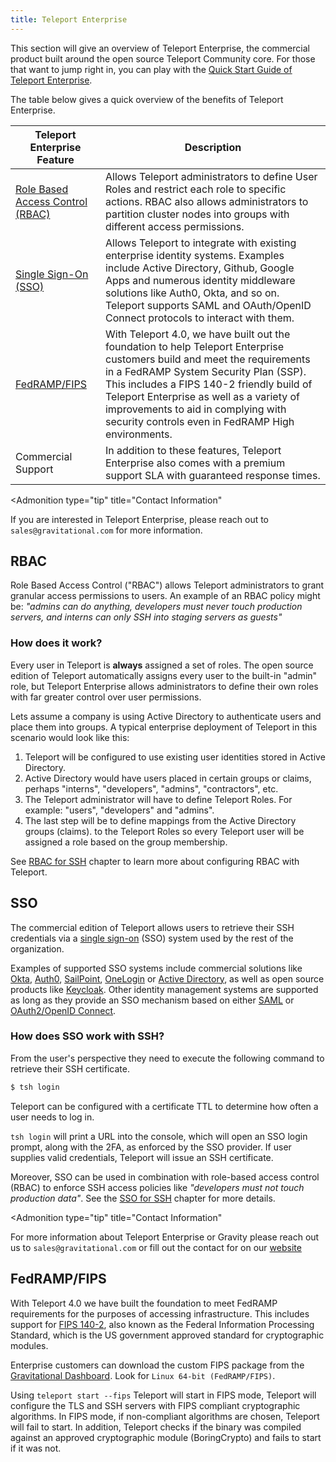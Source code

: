 ```yaml
---
title: Teleport Enterprise
---
```


This section will give an overview of Teleport Enterprise, the commercial product built around
the open source Teleport Community core. For those that want to jump right in, you can play with
the [Quick Start Guide of Teleport Enterprise](quickstart-enterprise.mdx).

The table below gives a quick overview of the
benefits of Teleport Enterprise.

| Teleport Enterprise Feature | Description |
| - | - |
| [Role Based Access Control (RBAC)](#rbac) | Allows Teleport administrators to define User Roles and restrict each role to specific actions. RBAC also allows administrators to partition cluster nodes into groups with different access permissions. |
| [Single Sign-On (SSO)](#sso) | Allows Teleport to integrate with existing enterprise identity systems. Examples include Active Directory, Github, Google Apps and numerous identity middleware solutions like Auth0, Okta, and so on. Teleport supports SAML and OAuth/OpenID Connect protocols to interact with them. |
| [FedRAMP/FIPS](#fedrampfips) | With Teleport 4.0, we have built out the foundation to help Teleport Enterprise customers build and meet the requirements in a FedRAMP System Security Plan (SSP). This includes a FIPS 140-2 friendly build of Teleport Enterprise as well as a variety of improvements to aid in complying with security controls even in FedRAMP High environments. |
| Commercial Support | In addition to these features, Teleport Enterprise also comes with a premium support SLA with guaranteed response times. |

<Admonition
  type="tip"
  title="Contact Information"
>
  If you are interested in Teleport Enterprise, please reach out to
  `sales@gravitational.com` for more information.
</Admonition>

## RBAC

Role Based Access Control ("RBAC") allows Teleport administrators to grant granular access permissions to users. An example of an RBAC policy might be:  *"admins can do anything,
developers must never touch production servers, and interns can only SSH into
staging servers as guests"*

### How does it work?

Every user in Teleport is **always** assigned a set of roles. The open source
edition of Teleport automatically assigns every user to the built-in "admin"
role, but Teleport Enterprise allows administrators to define their own
roles with far greater control over user permissions.

Lets assume a company is using Active Directory to authenticate users and place
them into groups. A typical enterprise deployment of Teleport in this scenario
would look like this:

1. Teleport will be configured to use existing user identities stored in Active
   Directory.
2. Active Directory would have users placed in certain groups or claims, perhaps "interns",
   "developers", "admins", "contractors", etc.
3. The Teleport administrator will have to define Teleport Roles. For
   example: "users", "developers" and "admins".
4. The last step will be to define mappings from the Active Directory groups (claims).
   to the Teleport Roles so every Teleport user will be assigned a role based
   on the group membership.

See [RBAC for SSH](ssh-rbac.mdx) chapter to learn more about configuring RBAC with
Teleport.

## SSO

The commercial edition of Teleport allows users to retrieve their SSH
credentials via a [single sign-on](https://en.wikipedia.org/wiki/Single_sign-on)
(SSO) system used by the rest of the organization.

Examples of supported SSO systems include commercial solutions like [Okta](https://www.okta.com),
[Auth0](https://auth0.com/), [SailPoint](https://www.sailpoint.com/),
[OneLogin](https://www.onelogin.com/) or [Active Directory](https://en.wikipedia.org/wiki/Active_Directory_Federation_Services), as
well as open source products like [Keycloak](http://www.keycloak.org).
Other identity management systems are supported as long as they provide an
SSO mechanism based on either [SAML](https://en.wikipedia.org/wiki/Security_Assertion_Markup_Language)
or [OAuth2/OpenID Connect](https://en.wikipedia.org/wiki/OpenID_Connect).

### How does SSO work with SSH?

From the user's perspective they need to execute the following command to retrieve their SSH certificate.

```bash
$ tsh login
```

Teleport can be configured with a certificate TTL to determine how often a user needs to log in.

`tsh login` will print a URL into the console, which will open an SSO login
prompt, along with the 2FA, as enforced by the SSO provider. If user supplies
valid credentials, Teleport will issue an SSH certificate.

Moreover, SSO can be used in combination with role-based access control (RBAC)
to enforce SSH access policies like *"developers must not touch production data"*.
See the [SSO for SSH](ssh-sso.mdx) chapter for more details.

<Admonition
  type="tip"
  title="Contact Information"
>
  For more information about Teleport Enterprise or Gravity please reach out us to `sales@gravitational.com` or fill out the contact for on our [website](https://gravitational.com/demo)
</Admonition>

## FedRAMP/FIPS

With Teleport 4.0 we have built the foundation to meet FedRAMP requirements for
the purposes of accessing infrastructure. This includes support for [FIPS 140-2](https://en.wikipedia.org/wiki/FIPS_140-2),
also known as the Federal Information Processing Standard, which is the US
government approved standard for cryptographic modules.

Enterprise customers can download the custom FIPS package from the [Gravitational Dashboard](https://dashboard.gravitational.com/web/).
Look for `Linux 64-bit (FedRAMP/FIPS)`.

Using `teleport start --fips` Teleport will start in FIPS mode, Teleport will
configure the TLS and SSH servers with FIPS compliant cryptographic algorithms.
In FIPS mode, if non-compliant algorithms are chosen, Teleport will fail to start.
In addition, Teleport checks if the binary was compiled against an approved
cryptographic module (BoringCrypto) and fails to start if it was not.
